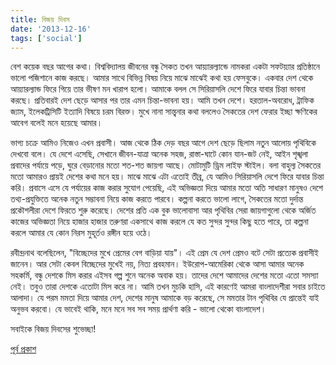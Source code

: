 ```yaml
---
title: বিজয় দিবস
date: '2013-12-16'
tags: ['social']
---
```


বেশ কয়েক বছর আগের কথা। বিশ্ববিদ্যালয় জীবনের বন্ধু সৈকত তখন আয়্যারল্যান্ডে নামকরা একটা সফটয়্যার প্রতিষ্ঠানে ভালো পজিশানে কাজ করছে। আমার সাথে বিভিন্ন বিষয় নিয়ে মাঝে মাঝেই কথা হয় ফেসবুকে। একবার দেশ থেকে আয়্যারল্যান্ড ফিরে গিয়ে তার ভীষণ মন খারাপ হলো। আমাকে বলল সে সিরিয়াসলি দেশে ফিরে যাবার চিন্তা ভাবনা করছে। প্রতিবারই দেশ ছেড়ে আসার পর তার এমন চিন্তা-ভাবনা হয়। আমি তখন দেশে। হরতাল-অবরোধ, ট্রাফিক জ্যাম, ইলেকট্রিসিটি ইত্যাদি বিষয়ে চরম বিরক্ত। মুখে নানা সান্ত্বনার কথা বললেও সৈকতের দেশ ফেরার ইচ্ছা ক্ষণিকের আবেগ বলেই মনে হয়েছে আমার।

 

ভাগ্য চক্রে আমিও নিজেও এখন প্রবাসী। আজ থেকে ঠিক দেড় বছর আগে দেশ ছেড়ে ছিলাম নতুন আলোয় পৃথিবিকে দেখবো বলে। যে দেশে এসেছি, সেখানে জীবন-যাত্রা অনেক সহজ, রাস্তা-ঘাটে কোন যান-জট নেই, আইন শৃঙ্খলা প্রবাদের পর্যায়ে পড়ে, ঘুরে বেড়ানোর মতো শত-শত জায়গা আছে। মোটামুটি ড্রিম লাইফ স্টাইল। বলা বাহুল্য সৈকতের মতো আমারও প্রায়ই দেশের কথা মনে হয়। মাঝে মাঝে এটা এতোই তীব্র, যে আমিও সিরিয়াসলি দেশে ফিরে যাবার চিন্তা করি। প্রবাসে এসে যে পর্যায়ের কাজ করার সুযোগ পেয়েছি, এই অভিজ্ঞতা দিয়ে আমার মতো অতি সাধারণ মানুষও দেশে তথ্য-প্রযুক্তিতে অনেক নতুন সম্ভাবনা নিয়ে কাজ করতে পারবে। কল্পনা করতে ভালো লাগে, সৈকতের মতো দুর্দান্ত প্রকৌশলীরা দেশে ফিরতে শুরু করেছে। দেশের প্রতি এক বুক ভালোবাসা আর পৃথিবির সেরা জায়গাগুলো থেকে অর্জিত কাজের অভিজ্ঞতা নিয়ে হাজার হাজার তরুণরা একসাথে কাজ করলে যে কত সুন্দর সুন্দর কিছু হতে পারে, তা কল্পনা করলে আমার যে কোন নিরস মুহূর্তও রঙ্গীন হয়ে ওঠে।

 

রবীন্দ্রনাথ বলেছিলেন, "বিচ্ছেদের মুখে প্রেমের বেগ বাড়িয়া যায়"। এই প্রেম যে দেশ প্রেমও বটে সেটা প্রত্যেক প্রবাসীই জানেন। আর সেটা কেবল বিচ্ছেদের মুখেই নয়, নিত্য প্রবহমান। ইউরোপ-আমেরিকা থেকে আসা আমার অনেক সহকর্মি, বন্ধু দেশকে মিস করার এইসব গল্প শুনে অনেক অবাক হয়। তাদের দেশে আমাদের দেশের মতো এতো সমস্যা নেই। তবুও তারা দেশকে এতোটা মিস করে না। আমি তখন মুচকি হাসি, এই কারণেই আমরা বাংলাদেশীরা সবার চাইতে আলাদা। যে পরম মমতা দিয়ে আমার দেশ, দেশের মানুষ আমাকে বড় করেছে, সে মমতার টান পৃথিবির যে প্রান্তেই যাই অনুভব করবো। যে ভাবেই থাকি, মনে মনে সব সব সময় প্রার্থণা করি - ভালো থেকো বাংলাদেশ।

 

সবাইকে বিজয় দিবসের শুভেচ্ছা!

[পূর্ব প্রকাশ](https://www.facebook.com/ashraful.alam/posts/10151798121355583)